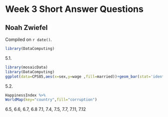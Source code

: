 # Week 3 Short Answer Questions

## Noah Zwiefel

<!-- leave this material as is -->
Compiled on `r date()`.

```r
library(DataComputing)
```
<!-- put your content after this line -->

5.1.

``` r
library(mosaicData)
library(DataComputing)
ggplot(data=CPS85,aes(x=sex,y=wage ,fill=married))+geom_bar(stat='identity',position='dodge', width=.9)+ facet_wrap(~race,ncol=3) 
```

5.2.

``` r
HappinessIndex %>%
WorldMap(key="country",fill="corruption")
```

6.5, 6.6, 6.7, 6.8
7.1, 7.4, 7.5, 7.7, 7.11, 7.12
